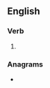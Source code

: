 ==English==

===Verb===
{{head|en|verb form}}

# {{en-past of|toy}}

===Anagrams===
* {{anagrams|en|a=deoty|yoted}}